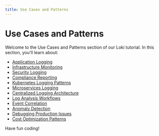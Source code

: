 ```yaml
---
title: Use Cases and Patterns
---
```


# Use Cases and Patterns

Welcome to the Use Cases and Patterns section of our Loki tutorial. In this section, you'll learn about:

- [Application Logging](./0-application-logging.mdx)
- [Infrastructure Monitoring](./1-infrastructure-monitoring.mdx)
- [Security Logging](./2-security-logging.mdx)
- [Compliance Reporting](./3-compliance-reporting.mdx)
- [Kubernetes Logging Patterns](./4-kubernetes-logging-patterns.mdx)
- [Microservices Logging](./5-microservices-logging.mdx)
- [Centralized Logging Architecture](./6-centralized-logging-architecture.mdx)
- [Log Analysis Workflows](./7-log-analysis-workflows.mdx)
- [Event Correlation](./8-event-correlation.mdx)
- [Anomaly Detection](./9-anomaly-detection.mdx)
- [Debugging Production Issues](./10-debugging-production-issues.mdx)
- [Cost Optimization Patterns](./11-cost-optimization-patterns.mdx)

Have fun coding!